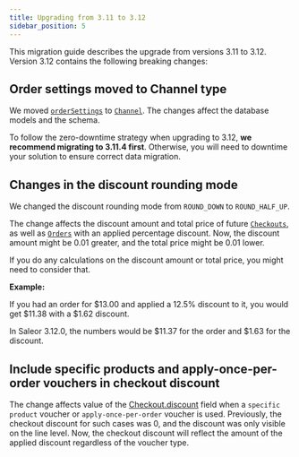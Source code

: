 ```yaml
---
title: Upgrading from 3.11 to 3.12
sidebar_position: 5
---
```


This migration guide describes the upgrade from versions 3.11 to 3.12. Version 3.12 contains the following breaking changes:

## Order settings moved to Channel type

We moved [`orderSettings`](../api-reference/queries/order-settings) to [`Channel`](../api-reference/objects/channel). The changes affect the database models and the schema.

To follow the zero-downtime strategy when upgrading to 3.12, **we recommend migrating to 3.11.4 first**. Otherwise, you will need to downtime your solution to ensure correct data migration.

## Changes in the discount rounding mode

We changed the discount rounding mode from `ROUND_DOWN` to `ROUND_HALF_UP`.

The change affects the discount amount and total price of future [`Checkouts`](../api-reference/objects/checkout),
as well as [`Orders`](../api-reference/objects/order) with an applied percentage discount.
Now, the discount amount might be 0.01 greater, and the total price might be 0.01 lower.

If you do any calculations on the discount amount or total price, you might need to consider that.

**Example:**

If you had an order for $13.00 and applied a 12.5% discount to it, you would get $11.38 with a $1.62 discount.

In Saleor 3.12.0, the numbers would be $11.37 for the order and $1.63 for the discount.

## Include specific products and apply-once-per-order vouchers in checkout discount

The change affects value of the [Checkout.discount](../api-reference/objects/checkout#code-style-fontweight-normal-checkoutbdiscountbcodemoney-)
field when a `specific product` voucher or `apply-once-per-order` voucher is used.
Previously, the checkout discount for such cases was 0, and the discount was only visible on the line level.
Now, the checkout discount will reflect the amount of the applied discount regardless of the voucher type.
